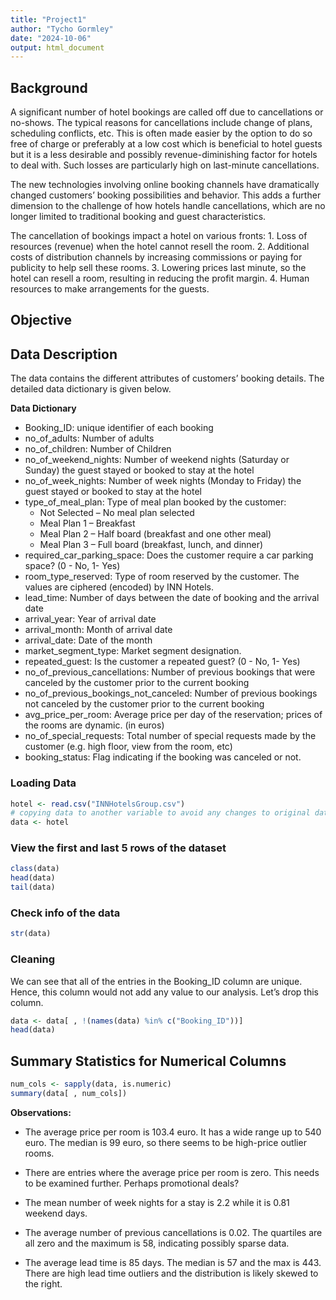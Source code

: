 ---
title: "Project1"
author: "Tycho Gormley"
date: "2024-10-06"
output: html_document
---
## Background

A significant number of hotel bookings are called off due to cancellations or no-shows. The typical reasons for cancellations include change of plans, scheduling conflicts, etc. This is often made easier by the option to do so free of charge or preferably at a low cost which is beneficial to hotel guests but it is a less desirable and possibly revenue-diminishing factor for hotels to deal with. Such losses are particularly high on last-minute cancellations.

The new technologies involving online booking channels have dramatically changed customers' booking possibilities and behavior. This adds a further dimension to the challenge of how hotels handle cancellations, which are no longer limited to traditional booking and guest characteristics.

The cancellation of bookings impact a hotel on various fronts:
1. Loss of resources (revenue) when the hotel cannot resell the room.
2. Additional costs of distribution channels by increasing commissions or paying for publicity to help sell these rooms.
3. Lowering prices last minute, so the hotel can resell a room, resulting in reducing the profit margin.
4. Human resources to make arrangements for the guests.

## Objective


## Data Description

The data contains the different attributes of customers' booking details. The detailed data dictionary is given below.


**Data Dictionary**

* Booking_ID: unique identifier of each booking
* no_of_adults: Number of adults
* no_of_children: Number of Children
* no_of_weekend_nights: Number of weekend nights (Saturday or Sunday) the guest stayed or booked to stay at the hotel
* no_of_week_nights: Number of week nights (Monday to Friday) the guest stayed or booked to stay at the hotel
* type_of_meal_plan: Type of meal plan booked by the customer:
    * Not Selected – No meal plan selected
    * Meal Plan 1 – Breakfast
    * Meal Plan 2 – Half board (breakfast and one other meal)
    * Meal Plan 3 – Full board (breakfast, lunch, and dinner)
* required_car_parking_space: Does the customer require a car parking space? (0 - No, 1- Yes)
* room_type_reserved: Type of room reserved by the customer. The values are ciphered (encoded) by INN Hotels.
* lead_time: Number of days between the date of booking and the arrival date
* arrival_year: Year of arrival date
* arrival_month: Month of arrival date
* arrival_date: Date of the month
* market_segment_type: Market segment designation.
* repeated_guest: Is the customer a repeated guest? (0 - No, 1- Yes)
* no_of_previous_cancellations: Number of previous bookings that were canceled by the customer prior to the current booking
* no_of_previous_bookings_not_canceled: Number of previous bookings not canceled by the customer prior to the current booking
* avg_price_per_room: Average price per day of the reservation; prices of the rooms are dynamic. (in euros)
* no_of_special_requests: Total number of special requests made by the customer (e.g. high floor, view from the room, etc)
* booking_status: Flag indicating if the booking was canceled or not.

### Loading Data
```{r}
hotel <- read.csv("INNHotelsGroup.csv")
# copying data to another variable to avoid any changes to original data
data <- hotel
```

### View the first and last 5 rows of the dataset
```{r}
class(data)
head(data)
tail(data)
```

### Check info of the data
```{r}
str(data)
```
### Cleaning
We can see that all of the entries in the Booking_ID column are unique. Hence, this column would not add any value to our analysis. Let's drop this column.
```{r}
data <- data[ , !(names(data) %in% c("Booking_ID"))]
head(data)
```

## Summary Statistics for Numerical Columns
```{r}
num_cols <- sapply(data, is.numeric)
summary(data[ , num_cols])
```
**Observations:**

- The average price per room is 103.4 euro. It has a wide range up to 540 euro. The median is 99 euro, so there seems to be high-price outlier rooms.

- There are entries where the average price per room is zero. This needs to be examined further. Perhaps promotional deals?

- The mean number of week nights for a stay is 2.2 while it is 0.81 weekend days.

- The average number of previous cancellations is 0.02. The quartiles are all zero and the maximum is 58, indicating possibly sparse data.

- The average lead time is 85 days. The median is 57 and the max is 443. There are high lead time outliers and the distribution is likely skewed to the right.
